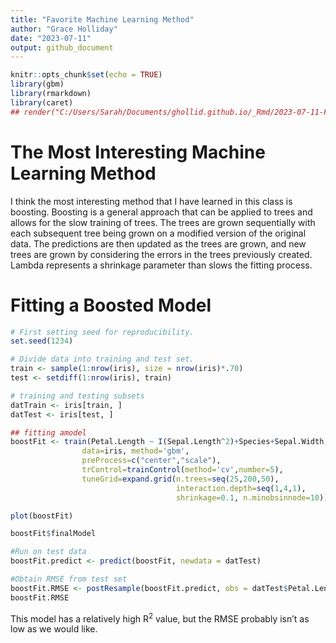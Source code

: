 ```yaml
---
title: "Favorite Machine Learning Method"
author: "Grace Holliday"
date: "2023-07-11"
output: github_document
---
```


```r
knitr::opts_chunk$set(echo = TRUE)
library(gbm)
library(rmarkdown)
library(caret)
## render("C:/Users/Sarah/Documents/ghollid.github.io/_Rmd/2023-07-11-Favorite-Machine-Learning-Method.Rmd",output_format="github_document",output_dir="../_posts/",output_options=list(keep_html=FALSE))
```

# The Most Interesting Machine Learning Method

I think the most interesting method that I have learned in this class is 
boosting.  Boosting is a general approach that can be applied to trees and 
allows for the slow training of trees. The trees are grown sequentially with 
each subsequent tree being grown on a modified version of the original data. 
The predictions are then updated as the trees are grown, and new trees are 
grown by considering the errors in the trees previously created. Lambda 
represents a shrinkage parameter than slows the fitting process.

# Fitting a Boosted Model
```r
# First setting seed for reproducibility.
set.seed(1234)

# Divide data into training and test set.
train <- sample(1:nrow(iris), size = nrow(iris)*.70)
test <- setdiff(1:nrow(iris), train)

# training and testing subsets
datTrain <- iris[train, ]
datTest <- iris[test, ]
```

```r
## fitting amodel
boostFit <- train(Petal.Length ~ I(Sepal.Length^2)+Species+Sepal.Width,
                data=iris, method='gbm',
                preProcess=c("center","scale"),
                trControl=trainControl(method='cv',number=5),
                tuneGrid=expand.grid(n.trees=seq(25,200,50),
                                     interaction.depth=seq(1,4,1),
                                     shrinkage=0.1, n.minobsinnode=10))
```

```r
plot(boostFit)

boostFit$finalModel

#Run on test data
boostFit.predict <- predict(boostFit, newdata = datTest)

#Obtain RMSE from test set
boostFit.RMSE <- postResample(boostFit.predict, obs = datTest$Petal.Length)
boostFit.RMSE
```
This model has a relatively high R^2^ value, but the RMSE probably isn't as low 
as we would like.